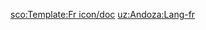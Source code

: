 {{Language icon|fr|法文}}<noinclude>[[Category:语言标示模板|{{PAGENAME}}]]
<!--interwiki-->
[[sco:Template:Fr icon/doc]]
[[uz:Andoza:Lang-fr]]
</noinclude>